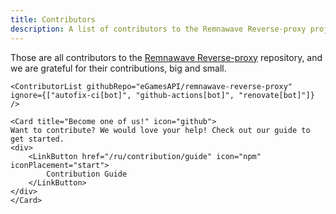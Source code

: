 ```yaml
---
title: Contributors
description: A list of contributors to the Remnawave Reverse-proxy project
---
```



<div style={{ display: 'flex', flexDirection: 'column', alignItems: 'center', gap: '1rem', textAlign: 'center' }}>
    <p>Those are all contributors to the <a href="https://github.com/eGamesAPI/remnawave-reverse-proxy">Remnawave Reverse-proxy</a> repository, and we are grateful for their contributions, big and small.</p>

    <ContributorList githubRepo="eGamesAPI/remnawave-reverse-proxy" ignore={["autofix-ci[bot]", "github-actions[bot]", "renovate[bot]"]} />

    <Card title="Become one of us!" icon="github">
    Want to contribute? We would love your help! Check out our guide to get started.
    <div>
        <LinkButton href="/ru/contribution/guide" icon="npm" iconPlacement="start">
            Contribution Guide
        </LinkButton>
    </div>
    </Card>
</div>